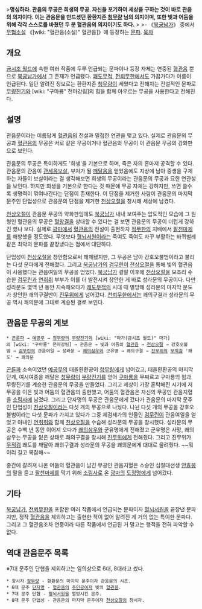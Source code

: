 {{{+1 觀音門}}}
>'''명심하라. 관음의 무공은 희생의 무공. 자신을 포기하여 세상을 구하는 것이 바로 관음의 의지이다. 이는 관음문을 만드셨던 환환지존 [[청무량]] 님의 의지이며, 또한 빛과 어둠을 위해 각각 스스로를 바쳤던 두 분 혈관음의 의지이기도 하다.'''
>
>- 《[[북궁남가]]》 중에서
[[무협소설]] 《[wiki: "혈관음(소설)" 혈관음]》에 등장하는 [[문파]].
[[목차]]
== 개요 ==
[[금시조 월드]]에 속한 여러 작품에 두루 언급되는 문파이나 등장 자체는 연중된 [[혈관음]] 뿐으로 [[북궁남가]]에서 그 존재가 언급됐다. [[쾌도무적]], [[천뢰무한]]에서도 가끔가다가 이름이 언급된다. 일단 알려진 정보로는 환환지존 [[청무량]]이 세웠다고 전해지는 전설적인 문파로 [[무량진기]]와 [wiki: "구마룡" 천마강림]의 힘을 함께 아우르는 무공을 사용한다고 전해진다.

== 설명 ==
관음문이라는 이름답게 [[혈관음]]의 전설과 밀접한 연관을 맺고 있다. 실제로 관음문의 무공과 [[혈관음]]의 무공은 서로 같은 무공이거나 혈관음의 무공이 이 관음문 무공의 강화판으로 보인다. 

관음문의 무공은 특이하게도 '희생'을 기본으로 하며, 죽은 자의 혼마저 공격할 수 있다. 관음문의 관음이 [[관세음보살]], 부처가 될 [[깨달음]]을 얻었음에도 지상에 남아 중생을 구제하는 자들이 보살이라는 걸 생각해보면 희생의 무공이라는 관음문의 무공과 묘한 연관성을 보인다. 하지만 희생을 기본으로 한다는 것 때문에 무공 자체는 강하지만, 쓰면 쓸수록 생명력이 깎여나간다는 단점이 존재한다. 이 단점을 제거한 사람이 관음문의 마지막 문주인 단업성으로 관음문의 단점을 제거한 [[천상오절]]을 창시해 세상에 남겼다.

[[천상오절]]이 관음문 무공의 약화판임에도 [[북궁남가]] 내내 보여주는 압도적인 모습에 그 원형인 혈관음의 무공은 [[혈왕결]]을 상대할 수 있다는 걸 보면 관음문의 무공이 더럽게 강하긴 했나 보다. 실제로 [[광마]]에서 [[혈관음]]의 전설이 출현하자 [[적무한]]의 지배에서 [[팔천마제]]를 해방했을 정도였다. 무엇보다 [[혈뇌서원]]이라는 죽여도 죽여도 자꾸 부활하는 바퀴벌레 같은 최악의 문파를 끝장냈다는 점에서 대단하다.

단업성이 [[천상오절]]을 창안함으로써 해체됐지만, 그 무공은 남아 강호오불범이라고 불리는 다섯 문파에게 전해졌다. 그리고 [[북궁남가]]의 [[검무린]]이 [[천상오절]]을 통해 빛의 혈관음이 사용했다는 관음여일의 무공을 얻었다. [[북궁남가]] 결말 이후에 [[천상오절]]을 모조리 수습한 [[검무린]]과 [[연취취]] 부부가 이를 더 발전시켜 창안한 게 바로 성라문의 무공이다. 다만 성라문도 몇백 년 동안 지속해오다가 [[쾌도무적]]의 시대 때 멸망해 성라문의 마지막 문도가 창안한 쾌의구결만이 [[진무위]]에게 넘어갔다. [[천뢰무한]]에서는 쾌의구결과 성라문의 무공 역시 쾌의문에 그대로 계승된 걸로 보인다.

== 관음문 무공의 계보 ==
 * [[곤륜파]] → [[예공무]] → [[청무량]]의 [[무량진기]]와 [wiki: "마가(금시조 월드)" 마가]의 [wiki: "구마룡" 천마강림] → 관음문 → 빛과 어둠의 [[혈관음]] → [[천상오절]] → 강호오불범 → [[검무린]]의 관음여일 → 성라문 → [[쾌의삼우]]와 군유명 → 쾌의구결 → [[진무위]]의 [[무적검]] '쾌도' → 쾌의문

[[곤륜파]] 소속이었던 [[예공무]]의 태을환환공이 [[청무량]]에게 넘어갔고, 태을환환공의 마지막 단계, 여시여종을 깨달은 [[청무량]]이 [[무량진기]]를 얻어 [[구마룡]]을 무찌르고 구마룡의 힘과 무량진기를 계승한 관음문의 무공을 만들었다. 그리고 세상이 가장 혼탁해진 시기에 저 무공을 이은 빛과 어둠의 혈관음의 출현했고, 어둠의 혈관음은 자신의 무공인 관음지혈을 [[소림사]]에 남겼다. 그리고 단자명의 무공은 관음문에게 갔다가 관음문의 마지막 문주인 단업성이 [[천상오절]]이라는 다섯 개의 무공으로 나눴다. 나뉜 다섯 개의 무공을 강호오불범이라는 다섯 문파가 가지고 있다가 그중 제검세가의 인물인 [[검무린]]이 관음여일을 얻었고 아내인 [[연취취]]와 함께 [[천상오절]]을 수습해 성라문의 무공을 창시했다. 성라문의 무공은 수백 년 동안 이어져 오다가 [[쾌의삼우]]와 군유명에게 전해졌고 군유명은 사망, 쾌의삼우는 무공을 잃은 상태로 쾌의구결을 창시해 [[진무위]]에게 전해줬다. 그리고 진무위가 [[무적검]] 쾌도를 깨달아 쾌의구결과 성라문의 무공을 쾌의문에게 대대로 물려줬다. ~~뭐 이리 길고 복잡해~~

중간에 갈려져 나온 어둠의 혈관음이 남긴 무공인 관음지혈은 스승인 십절대선생 [[안효봉]]의 말을 듣고 [[팔천마제]]를 막기 위해 [[소림사]]로 온 [[광마]]의 [[도정명]]에게 넘어갔다.

== 기타 ==
[[북궁남가]], [[천뢰무한]]을 포함한 여러 작품에서 언급되는 문파이자 [[혈뇌서원]]을 끝장낸 문파지만, 정작 [[혈관음]]을 제외하고는 출현한 적이 없어 알려진 게 거의 없는 특이한 문파다. 그리고 그 혈관음조차 연중이라 다른 작품에서 언급된 거 말고는 행적을 전혀 파악할 수 없다.

== 역대 관음문주 목록 ==
※7대 문주인 단협을 제외하고는 임의상으로 6대, 8대라고 썼다.
 * 창시자 [[청무량]] - 환환문의 마지막 문주이자 관음문의 시조.
 * 6대 문주 [[단자명]] - [[혈관음]]의 [[주인공]]이자 빛의 [[혈관음]].
 * 7대 문주 단협 - [[혈뇌서원]]을 멸망시킨 문주.
 * 8대 문주 단업성 - 관음문의 마지막 문주이자 [[천상오절]]의 창시자.
